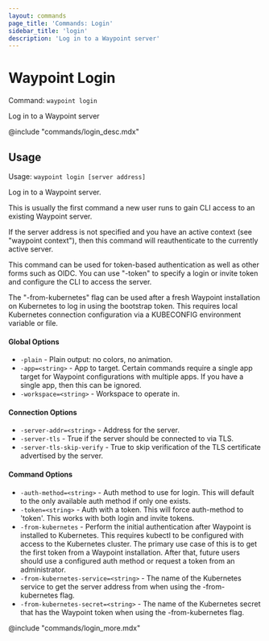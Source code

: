 ```yaml
---
layout: commands
page_title: 'Commands: Login'
sidebar_title: 'login'
description: 'Log in to a Waypoint server'
---
```


# Waypoint Login

Command: `waypoint login`

Log in to a Waypoint server

@include "commands/login_desc.mdx"

## Usage

Usage: `waypoint login [server address]`

Log in to a Waypoint server.

This is usually the first command a new user runs to gain CLI access to
an existing Waypoint server.

If the server address is not specified and you have an active
context (see "waypoint context"), then this command will reauthenticate
to the currently active server.

This command can be used for token-based authentication as well as
other forms such as OIDC. You can use "-token" to specify a login or
invite token and configure the CLI to access the server.

The "-from-kubernetes" flag can be used after a fresh Waypoint installation
on Kubernetes to log in using the bootstrap token. This requires local
Kubernetes connection configuration via a KUBECONFIG environment variable
or file.

#### Global Options

- `-plain` - Plain output: no colors, no animation.
- `-app=<string>` - App to target. Certain commands require a single app target for Waypoint configurations with multiple apps. If you have a single app, then this can be ignored.
- `-workspace=<string>` - Workspace to operate in.

#### Connection Options

- `-server-addr=<string>` - Address for the server.
- `-server-tls` - True if the server should be connected to via TLS.
- `-server-tls-skip-verify` - True to skip verification of the TLS certificate advertised by the server.

#### Command Options

- `-auth-method=<string>` - Auth method to use for login. This will default to the only available auth method if only one exists.
- `-token=<string>` - Auth with a token. This will force auth-method to 'token'. This works with both login and invite tokens.
- `-from-kubernetes` - Perform the initial authentication after Waypoint is installed to Kubernetes. This requires kubectl to be configured with access to the Kubernetes cluster. The primary use case of this is to get the first token from a Waypoint installation. After that, future users should use a configured auth method or request a token from an administrator.
- `-from-kubernetes-service=<string>` - The name of the Kubernetes service to get the server address from when using the -from-kubernetes flag.
- `-from-kubernetes-secret=<string>` - The name of the Kubernetes secret that has the Waypoint token when using the -from-kubernetes flag.

@include "commands/login_more.mdx"
